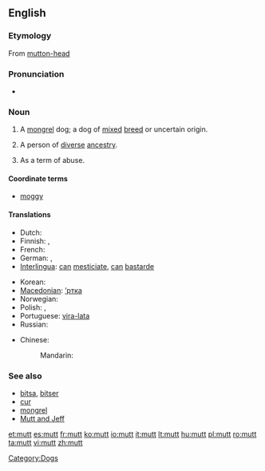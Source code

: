 {{also|mutt'}}
==English==

===Etymology===
From [[mutton-head]]

===Pronunciation===
* {{audio|en-us-mutt.ogg|Audio (US)}}
*: {{rhymes|ʌt}}

===Noun===
{{en-noun}}

# A [[mongrel]] dog; a dog of [[mixed]] [[breed]] or uncertain origin.
# {{figuratively|sometimes|pejorative}} A person of [[diverse]] [[ancestry]].
# {{chiefly|US|slang}} As a term of abuse.

====Coordinate terms====
* [[moggy]] {{qualifier|of a cat}}

====Translations====
{{trans-top|a mongrel dog}}
* Dutch: {{t+|nl|bastaard}}
* Finnish: {{t+|fi|rakki}}, {{t+|fi|piski}}
* French: {{t|fr|corniaud|m}}
* German: {{t-|de|Promenadenmischung|f}}, {{t-|de|Köter|m}}
* [[Interlingua]]: [[can]] [[mesticiar|mesticiate]], [[can]] [[bastarde]]
{{trans-mid}}
* Korean: {{t|ko|똥개|tr=ddong kae|sc=Kore}}
* [[Macedonian]]: [[’ртка]] {{f}}
* Norwegian: {{t+|no|kjøter|m}}
* Polish: {{t+|pl|kundel}},  {{t|pl|mieszaniec}}
* Portuguese: [[vira-lata]] {{m}}
* Russian: {{t+|ru|дворняжка|f}}
{{trans-bottom}}

{{trans-top|a term of abuse}}
* Chinese:
*: Mandarin: {{t|zh|雜種|sc=Hani}}
{{trans-bottom}}

===See also===
* [[bitsa]], [[bitser]]
* [[cur]]
* [[mongrel]]
* [[Mutt and Jeff]]

[[Category:Dogs]]

[[et:mutt]]
[[es:mutt]]
[[fr:mutt]]
[[ko:mutt]]
[[io:mutt]]
[[it:mutt]]
[[lt:mutt]]
[[hu:mutt]]
[[pl:mutt]]
[[ro:mutt]]
[[ta:mutt]]
[[vi:mutt]]
[[zh:mutt]]